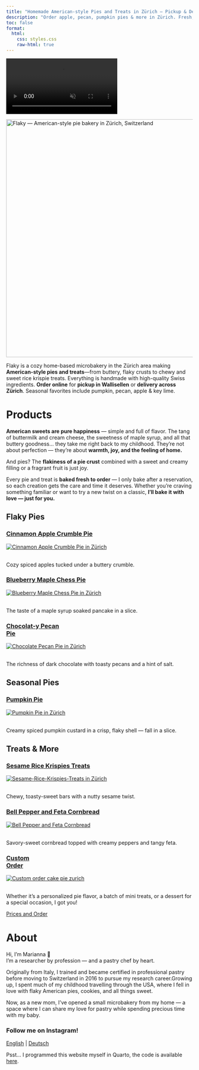 ```yaml
---
title: "Homemade American-style Pies and Treats in Zürich – Pickup & Delivery"
description: "Order apple, pecan, pumpkin pies & more in Zürich. Fresh, homemade. Pickup in Wallisellen, delivery in the city."
toc: false
format:
  html:
    css: styles.css
    raw-html: true 
---
```

<!-- Desktop background video -->
<div class="background-video-container">
  <video autoplay muted loop playsinline>
    <source src="Backgroundrotating.mp4" type="video/mp4">
  </video>
</div>


<div class="content-strip">
![](logo_website.png){fig-align="center" width="642" alt="Flaky — American-style pie bakery in Zürich, Switzerland"}

Flaky is a cozy home-based microbakery in the Zürich area making **American-style pies and treats**—from buttery, flaky crusts to chewy and sweet rice krispie treats. Everything is handmade with high-quality Swiss ingredients. **Order online** for **pickup in Wallisellen** or **delivery across Zürich**. Seasonal favorites include pumpkin, pecan, apple & key lime.


<div class="content-overlay">


# Products {#products}

**American sweets are pure happiness** — simple and full of flavor. The tang of buttermilk and cream cheese, the sweetness of maple syrup, and all that buttery goodness… they take me right back to my childhood. They’re not about perfection — they’re about **warmth, joy, and the feeling of home.**

And pies? The **flakiness of a pie crust** combined with a sweet and creamy filling or a fragrant fruit is just joy.

Every pie and treat is **baked fresh to order** — I only bake after a reservation, so each creation gets the care and time it deserves. Whether you’re craving something familiar or want to try a new twist on a classic, **I’ll bake it with love — just for you.**

## Flaky Pies

<div class="gallery">

  <!-- Cinnamon Apple Crumble Pie -->
<div class="polaroid">
<a class="polaroid-title" href="cinnamon-apple-crumble-pie-zurich.html">
<h3>Cinnamon Apple Crumble Pie</h3>
</a>
<a class="polaroid-media" href="cinnamon-apple-crumble-pie-zurich.html">
<img src="images/apple-pie-thanksgiving-zurich.jpeg"
           alt="Cinnamon Apple Crumble Pie in Zürich" loading="lazy">
</a>
<p class="polaroid-desc"><br>Cozy spiced apples tucked under a buttery crumble.</p>
</div>

  <!-- Blueberry Maple Chess Pie -->
<div class="polaroid">
<a class="polaroid-title" href="blueberry-maple-chess-pie-zurich.html">
<h3>Blueberry Maple Chess Pie</h3>
</a>
<a class="polaroid-media" href="blueberry-maple-chess-pie-zurich.html">
<img src="images/Maple-chess-pie-thanksgiving-zurich.jpg"
           alt="Blueberry Maple Chess Pie in Zürich" loading="lazy">
</a>
<p class="polaroid-desc"><br>The taste of a maple syrup soaked pancake in a slice.</p>
</div>

  <!-- Chocolat-y Pecan Pie -->
<div class="polaroid">
<a class="polaroid-title" href="pecan-pie-zurich.html">
<h3>Chocolat-y Pecan<br>Pie</h3>
</a>
<a class="polaroid-media" href="pecan-pie-zurich.html">
<img src="images/Pecan-Pie-thanksgiving-Zurich.jpeg"
           alt="Chocolate Pecan Pie in Zürich" loading="lazy">
</a>
<p class="polaroid-desc"><br>The richness of dark chocolate with toasty pecans and a hint of salt.</p>
</div>

</div>

## Seasonal Pies

<div class="gallery">

  <!-- Pumpkin Pie -->
<div class="polaroid">
<a class="polaroid-title" href="pumpkin-pie-thanksgiving-zurich.html">
<h3>Pumpkin Pie</h3>
</a>
<a class="polaroid-media" href="pumpkin-pie-thanksgiving-zurich.html">
<img src="images/pumpkin-pie-thanksgiving-zurich2.jpeg"
           alt="Pumpkin Pie in Zürich" loading="lazy">
</a>
<p class="polaroid-desc"><br>Creamy spiced pumpkin custard in a crisp, flaky shell — fall in a slice.</p>
</div>
</div>

## Treats & More

<div class="gallery">

  <!-- Sesame Rice Krispies Treats -->
<div class="polaroid">
<a class="polaroid-title" href="rice-krispies-treats-zurich.html">
<h3>Sesame Rice Krispies Treats</h3>
</a>
<a class="polaroid-media" href="rice-krispies-treats-zurich.html">
<img src="images/Sesame-Rice-Krispies-Treats.jpg"
           alt="Sesame-Rice-Krispies-Treats in Zürich" loading="lazy">
</a>
<p class="polaroid-desc"><br>Chewy, toasty-sweet bars with a nutty sesame twist.</p>
</div>

  <!-- Bell Pepper and Feta Cornbread -->
<div class="polaroid">
<a class="polaroid-title" href="cornbread-zurich.html">
<h3>Bell Pepper and Feta Cornbread</h3>
</a>
<a class="polaroid-media" href="cornbread-zurich.html">
<img src="images/Cornbread-zurich.jpeg"
           alt="Bell Pepper and Feta Cornbread" loading="lazy">
</a>
<p class="polaroid-desc"><br>Savory-sweet cornbread topped with creamy peppers and tangy feta.</p>
</div>

  <!-- Custom order -->
<div class="polaroid">
<a class="polaroid-title" href="custom-pie-cake-zurich.html">
<h3>Custom<br>Order</h3>
</a>
<a class="polaroid-media" href="custom-pie-cake-zurich.html">
<img src="images/Custom-order-cake-pie-zurich.jpeg"
           alt="Custom order cake pie zurich" loading="lazy">
</a>
<p class="polaroid-desc"><br>Whether it’s a personalized pie flavor, a batch of mini treats, or a dessert for a special occasion, I got you!</p>
</div>

</div>

<div class="nav-button">
  <a href="order-pies-zurich.qmd" class="btn-link">Prices and Order</a>
</div>

# About {#about}

Hi, I’m Marianna 🍓\
I’m a researcher by profession — and a pastry chef by heart.

Originally from Italy, I trained and became certified in professional pastry before moving to Switzerland in 2016 to pursue my research career.Growing up, I spent much of my childhood travelling through the USA, where I fell in love with flaky American pies, cookies, and all things sweet.

Now, as a new mom, I’ve opened a small microbakery from my home — a space where I can share my love for pastry while spending precious time with my baby.

<script type="application/ld+json">
{
  "@context": "https://schema.org",
  "@type": "Bakery",
  "name": "Flaky",
  "image": "https://yourdomain.com/logo_website.png",
  "address": {
    "@type": "PostalAddress",
    "addressLocality": "Zürich",
    "addressCountry": "CH"
  },
  "servesCuisine": "American desserts",
  "url": "https://yourdomain.com",
  "description": "Flaky is a home-based microbakery in Zürich, baking handmade American-style pies such as pumpkin pie, cinnamon apple crumble, and pecan pie."
}
</script>

<div class="social-center">
  <h3 class="social-heading">Follow me on Instagram!</h3>
  <a href="https://www.instagram.com/flakypieshop" target="_blank" class="social-link">
    <i class="fab fa-instagram"></i>
  </a>
</div>



<div class="language-switch">
  <a href="index.html">English</a> |
  <a href="de/index.html">Deutsch</a>
</div>



<div class="footer-heart">
  <i class="fas fa-heart"></i>
</div>


<footer class="site-footer">
  <p>
    Psst... I programmed this website myself in Quarto, the code is available
    <a href="https://github.com/MariannaRosso/flakypieshop" target="_blank">here</a>.
  </p>
</footer>
</div>

<script>
document.addEventListener("DOMContentLoaded", function() {
  const navLinks = document.querySelectorAll('.navbar-nav .nav-link');
  const navbarCollapse = document.querySelector('.navbar-collapse');

  navLinks.forEach(function(link) {
    link.addEventListener('click', function() {
      if (navbarCollapse.classList.contains('show')) {
        // collapse the menu
        const collapse = new bootstrap.Collapse(navbarCollapse);
        collapse.hide();
      }
    });
  });
});
</script>
